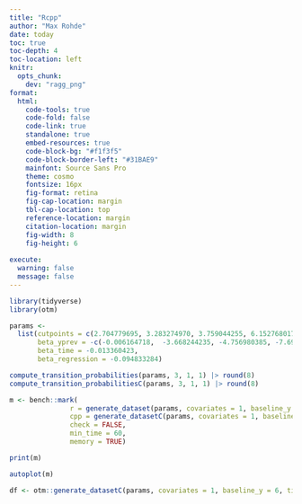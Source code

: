 ```yaml
---
title: "Rcpp"
author: "Max Rohde"
date: today
toc: true
toc-depth: 4
toc-location: left
knitr:
  opts_chunk: 
    dev: "ragg_png"
format:
  html:
    code-tools: true
    code-fold: false
    code-link: true
    standalone: true
    embed-resources: true
    code-block-bg: "#f1f3f5"
    code-block-border-left: "#31BAE9"
    mainfont: Source Sans Pro
    theme: cosmo
    fontsize: 16px
    fig-format: retina
    fig-cap-location: margin
    tbl-cap-location: top
    reference-location: margin
    citation-location: margin
    fig-width: 8
    fig-height: 6
  
execute:
  warning: false
  message: false
---
```


```r
library(tidyverse)
library(otm)
```

```r
params <-
  list(cutpoints = c(2.704779695, 3.283274970, 3.759044255, 6.152768017, 9.928567811, 12.594702347, 19.080282386),
       beta_yprev = -c(-0.006164718,  -3.668244235, -4.756980385, -7.696745715, -11.098149358, -15.471452261),
       beta_time = -0.013360423,
       beta_regression = -0.094833284)
```

```r
compute_transition_probabilities(params, 3, 1, 1) |> round(8)
compute_transition_probabilitiesC(params, 3, 1, 1) |> round(8)
```

```r
m <- bench::mark(
               r = generate_dataset(params, covariates = 1, baseline_y = 4, times = 1:28, absorb = 8, n_subjects = 2000),
               cpp = generate_datasetC(params, covariates = 1, baseline_y = 4, times = 1:28, absorb = 8, n_subjects = 2000),
               check = FALSE,
               min_time = 60,
               memory = TRUE)

print(m)

autoplot(m)
```

```r
df <- otm::generate_datasetC(params, covariates = 1, baseline_y = 6, times = 1:28, absorb = 8, n_subjects = 2000)
```


